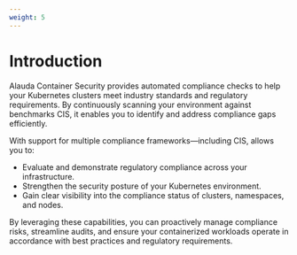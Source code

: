```yaml
---
weight: 5
---
```


# Introduction

Alauda Container Security provides automated compliance checks to help your Kubernetes clusters meet industry standards and regulatory requirements. By continuously scanning your environment against benchmarks CIS, it enables you to identify and address compliance gaps efficiently.

With support for multiple compliance frameworks—including CIS, allows you to:

- Evaluate and demonstrate regulatory compliance across your infrastructure.
- Strengthen the security posture of your Kubernetes environment.
- Gain clear visibility into the compliance status of clusters, namespaces, and nodes.

By leveraging these capabilities, you can proactively manage compliance risks, streamline audits, and ensure your containerized workloads operate in accordance with best practices and regulatory requirements.